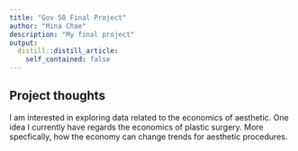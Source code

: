```yaml
---
title: "Gov 50 Final Project"
author: "Mina Chae"
description: "My final project"
output:
  distill::distill_article:
    self_contained: false
---
```




## Project thoughts

I am interested in exploring data related to the economics of aesthetic. 
One idea I currently have regards the economics of plastic surgery. 
More specfically, how the economy can change trends for aesthetic procedures.